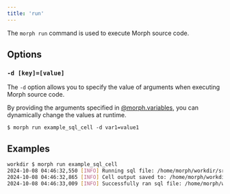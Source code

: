 ```yaml
---
title: 'run'
---
```


The `morph run` command is used to execute Morph source code.

## Options

### `-d [key]=[value]`

The `-d` option allows you to specify the value of arguments when executing Morph source code.

By providing the arguments specified in [@morph.variables](/reference/en/python/morph-variables), you can dynamically change the values at runtime.

```
$ morph run example_sql_cell -d var1=value1
```

## Examples

```bash Shell
workdir $ morph run example_sql_cell
2024-10-08 04:46:32,550 [INFO] Running sql file: /home/morph/workdir/src/example_sql_cell.sql
2024-10-08 04:46:32,865 [INFO] Cell output saved to: /home/morph/workdir/_private/example_sql_cell/20241008_044632.parquet
2024-10-08 04:46:33,009 [INFO] Successfully ran sql file: /home/morph/workdir/src/example_sql_cell.sql
```
